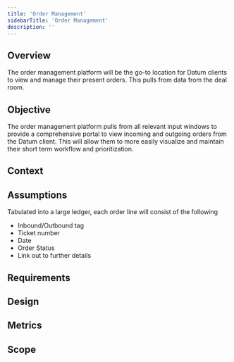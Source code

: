 ```yaml
---
title: 'Order Management'
sidebarTitle: 'Order Management'
description: ''
---
```


## Overview

The order management platform will be the go-to location for Datum clients to view and manage their present orders. This pulls from data from the deal room.

## Objective

The order management platform pulls from all relevant input windows to provide a comprehensive portal to view incoming and outgoing orders from the Datum client. This will allow them to more easily visualize and maintain their short term workflow and prioritization.

## Context

## Assumptions

Tabulated into a large ledger, each order line will consist of the following
- Inbound/Outbound tag
- Ticket number
- Date
- Order Status
- Link out to further details

## Requirements

## Design

## Metrics

## Scope